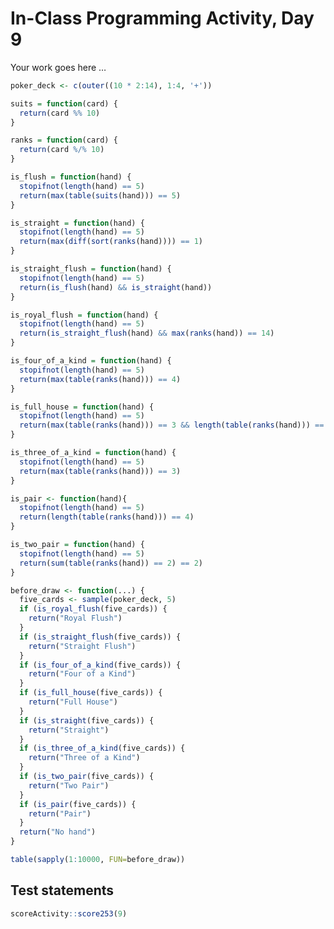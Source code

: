 # In-Class Programming Activity, Day 9

Your work goes here ...

```r
poker_deck <- c(outer((10 * 2:14), 1:4, '+'))
```


```r
suits = function(card) {
  return(card %% 10)
}

ranks = function(card) {
  return(card %/% 10)
}

is_flush = function(hand) {
  stopifnot(length(hand) == 5)
  return(max(table(suits(hand))) == 5)
}

is_straight = function(hand) {
  stopifnot(length(hand) == 5)
  return(max(diff(sort(ranks(hand)))) == 1)
}

is_straight_flush = function(hand) {
  stopifnot(length(hand) == 5)
  return(is_flush(hand) && is_straight(hand))
}

is_royal_flush = function(hand) {
  stopifnot(length(hand) == 5)
  return(is_straight_flush(hand) && max(ranks(hand)) == 14)
}

is_four_of_a_kind = function(hand) {
  stopifnot(length(hand) == 5)
  return(max(table(ranks(hand))) == 4)
}

is_full_house = function(hand) {
  stopifnot(length(hand) == 5)
  return(max(table(ranks(hand))) == 3 && length(table(ranks(hand))) == 2)
}

is_three_of_a_kind = function(hand) {
  stopifnot(length(hand) == 5)
  return(max(table(ranks(hand))) == 3)
}

is_pair <- function(hand){
  stopifnot(length(hand) == 5)
  return(length(table(ranks(hand))) == 4)
}

is_two_pair = function(hand) {
  stopifnot(length(hand) == 5)
  return(sum(table(ranks(hand)) == 2) == 2)
}
```

```r
before_draw <- function(...) {
  five_cards <- sample(poker_deck, 5)
  if (is_royal_flush(five_cards)) {
    return("Royal Flush")
  }
  if (is_straight_flush(five_cards)) {
    return("Straight Flush")
  }
  if (is_four_of_a_kind(five_cards)) {
    return("Four of a Kind")
  }
  if (is_full_house(five_cards)) {
    return("Full House")
  }
  if (is_straight(five_cards)) {
    return("Straight")
  }
  if (is_three_of_a_kind(five_cards)) {
    return("Three of a Kind")
  }
  if (is_two_pair(five_cards)) {
    return("Two Pair")
  }
  if (is_pair(five_cards)) {
    return("Pair")
  }
  return("No hand")
}
```


```r
table(sapply(1:10000, FUN=before_draw))
```


## Test statements

```r
scoreActivity::score253(9)
```